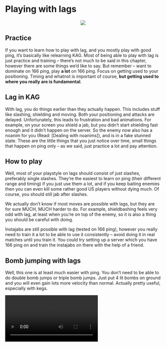 # Playing with lags

<p align="center">
  <img src="imgs/lags.png">
</p>

## Practice

If you want to learn how to play with lag, and you mostly play with good ping, it's basically like relearning KAG. Most of being able to play with lag is just practice and training -- there's not much to be said in this chapter, however there are some things we'd like to say. But remember -- want to dominate on 166 ping, play **a lot** on 166 ping. Focus on getting used to your positioning. Timing and whatnot is important of course, __but getting used to where you really are is fundamental__.

## Lag in KAG

With lag, you do things earlier than they actually happen. This includes stuff like slashing, shielding and moving. Both your positioning and attacks are delayed. Unfortunately, this leads to frustration and bad animations. For example, on your screen you shield a jab, but you didn't start shielding fast enough and it didn't happen on the server. So the enemy now also has a noanim for you (Read: [Dealing with noanims]), and is in a fake stunned state. These are the little things that you just notice over time, small things that happen on ping only -- as we said, just practice a lot and pay attention.

## How to play

Well, most of your playstyle on lags should consist of just slashes, preferably single slashes. They're the easiest to learn on ping (their different range and timing) if you just use them a lot, and if you keep baiting enemies then you can even kill some rather good US players without dying much. Of course, you should still jab after slashes.

We actually don't know if most moves are possible with lags, but they are for sure MUCH, MUCH harder to do. For example, shieldbashing feels very odd with lag, at least when you're on top of the enemy, so it is also a thing you should be careful with doing.

Instajabs are still possible with lag (tested on 166 ping), however you really need to train it a lot to be able to use it consistently -- avoid doing it in real matches until you train it. You could try setting up a server which you have 166 ping on and train the instajabs on there with the help of a friend.

## Bomb jumping with lags

Well, this one is at least much easier with ping. You don't need to be able to do double bomb jumps or triple bomb jumps. Just put 4 lit bombs on ground and you will even gain lots more velocity than normal. Actually pretty useful, especially with kegs.

<video style="display:block; max-width:100%; height:auto;" src="webm/06-lag/1.webm" controls loop="loop" preload></video><br>

